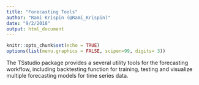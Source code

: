 ```yaml
---
title: "Forecasting Tools"
author: "Rami Krispin (@Rami_Krispin)"
date: "9/2/2018"
output: html_document
---
```


```r
knitr::opts_chunk$set(echo = TRUE)
options(list(menu.graphics = FALSE, scipen=99, digits= 3))
```

The TSstudio package provides a several utility tools for the forecasting workflow, including backtesting function for training, testing and visualize multiple forecasting models for time series data.  